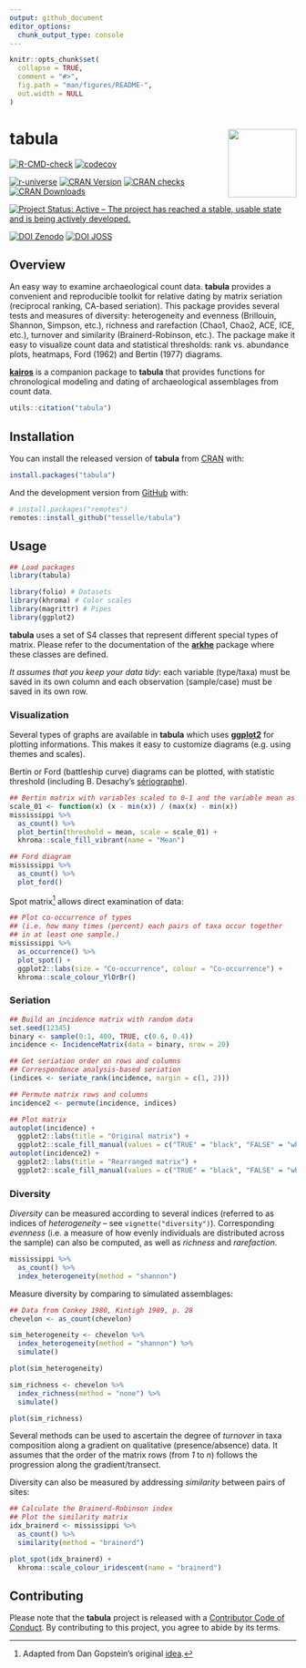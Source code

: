 ```yaml
---
output: github_document
editor_options: 
  chunk_output_type: console
---
```


<!-- README.md is generated from README.Rmd. Please edit that file -->

```r
knitr::opts_chunk$set(
  collapse = TRUE,
  comment = "#>",
  fig.path = "man/figures/README-",
  out.width = NULL
)
```

# tabula <img width=120px src="man/figures/logo.png" align="right" />

<!-- badges: start -->
[![R-CMD-check](https://github.com/tesselle/tabula/workflows/R-CMD-check/badge.svg)](https://github.com/tesselle/tabula/actions)
[![codecov](https://codecov.io/gh/tesselle/tabula/branch/master/graph/badge.svg)](https://codecov.io/gh/tesselle/tabula)

[![r-universe](https://tesselle.r-universe.dev/badges/tabula)](https://tesselle.r-universe.dev){.pkgdown-devel}
[![CRAN Version](http://www.r-pkg.org/badges/version/tabula)](https://cran.r-project.org/package=tabula){.pkgdown-release}
[![CRAN checks](https://cranchecks.info/badges/worst/tabula)](https://cran.r-project.org/web/checks/check_results_tabula.html){.pkgdown-release}
[![CRAN Downloads](http://cranlogs.r-pkg.org/badges/tabula)](https://cran.r-project.org/package=tabula){.pkgdown-release}

[![Project Status: Active – The project has reached a stable, usable state and is being actively developed.](https://www.repostatus.org/badges/latest/active.svg)](https://www.repostatus.org/#active)

[![DOI Zenodo](https://zenodo.org/badge/DOI/10.5281/zenodo.1489944.svg)](https://doi.org/10.5281/zenodo.1489944)
[![DOI JOSS](https://joss.theoj.org/papers/10.21105/joss.01821/status.svg)](https://doi.org/10.21105/joss.01821)
<!-- badges: end -->

## Overview

An easy way to examine archaeological count data. **tabula** provides a convenient and reproducible toolkit for relative dating by matrix seriation (reciprocal ranking, CA-based seriation). This package provides several tests and measures of diversity: heterogeneity and evenness (Brillouin, Shannon, Simpson, etc.), richness and rarefaction (Chao1, Chao2, ACE, ICE, etc.), turnover and similarity (Brainerd-Robinson, etc.). The package make it easy to visualize count data and statistical thresholds: rank vs. abundance plots, heatmaps, Ford (1962) and Bertin (1977) diagrams.

[**kairos**](https://www.tesselle.org/kairos/) is a companion package to **tabula** that provides functions for chronological modeling and dating of archaeological assemblages from count data.

```r
utils::citation("tabula")
```

## Installation

You can install the released version of **tabula** from [CRAN](https://CRAN.R-project.org) with:

```r
install.packages("tabula")
```

And the development version from [GitHub](https://github.com/) with:

```r
# install.packages("remotes")
remotes::install_github("tesselle/tabula")
```

## Usage

```r
## Load packages
library(tabula)

library(folio) # Datasets
library(khroma) # Color scales
library(magrittr) # Pipes
library(ggplot2)
```

**tabula** uses a set of S4 classes that represent different special types of matrix. Please refer to the documentation of the [**arkhe**](https://github.com/tesselle/arkhe) package where these classes are defined.

*It assumes that you keep your data tidy*: each variable (type/taxa) must be saved in its own column and each observation (sample/case) must be saved in its own row.

### Visualization

Several types of graphs are available in **tabula** which uses [**ggplot2**](https://ggplot2.tidyverse.org) for plotting informations. This makes it easy to customize diagrams (e.g. using themes and scales).

Bertin or Ford (battleship curve) diagrams can be plotted, with statistic threshold (including B. Desachy's [sériographe](https://doi.org/10.3406/pica.2004.2396)). 

```r
## Bertin matrix with variables scaled to 0-1 and the variable mean as threshold
scale_01 <- function(x) (x - min(x)) / (max(x) - min(x))
mississippi %>%
  as_count() %>%
  plot_bertin(threshold = mean, scale = scale_01) +
  khroma::scale_fill_vibrant(name = "Mean")
```

```r
## Ford diagram
mississippi %>%
  as_count() %>%
  plot_ford()
```

Spot matrix^[Adapted from Dan Gopstein's original [idea](https://dgopstein.github.io/articles/spot-matrix/).] allows direct examination of data:

```r
## Plot co-occurrence of types
## (i.e. how many times (percent) each pairs of taxa occur together 
## in at least one sample.)
mississippi %>%
  as_occurrence() %>%
  plot_spot() +
  ggplot2::labs(size = "Co-occurrence", colour = "Co-occurrence") +
  khroma::scale_colour_YlOrBr()
```


### Seriation

```r
## Build an incidence matrix with random data
set.seed(12345)
binary <- sample(0:1, 400, TRUE, c(0.6, 0.4))
incidence <- IncidenceMatrix(data = binary, nrow = 20)

## Get seriation order on rows and columns
## Correspondance analysis-based seriation
(indices <- seriate_rank(incidence, margin = c(1, 2)))

## Permute matrix rows and columns
incidence2 <- permute(incidence, indices)
```

```r
## Plot matrix
autoplot(incidence) + 
  ggplot2::labs(title = "Original matrix") +
  ggplot2::scale_fill_manual(values = c("TRUE" = "black", "FALSE" = "white"))
autoplot(incidence2) + 
  ggplot2::labs(title = "Rearranged matrix") +
  ggplot2::scale_fill_manual(values = c("TRUE" = "black", "FALSE" = "white"))
```

### Diversity

*Diversity* can be measured according to several indices (referred to as indices of *heterogeneity* -- see `vignette("diversity")`). Corresponding *evenness* (i.e. a measure of how evenly individuals are distributed across the sample) can also be computed, as well as *richness* and *rarefaction*.

```r
mississippi %>%
  as_count() %>%
  index_heterogeneity(method = "shannon")
```

Measure diversity by comparing to simulated assemblages:

```r
## Data from Conkey 1980, Kintigh 1989, p. 28
chevelon <- as_count(chevelon)

sim_heterogeneity <- chevelon %>%
  index_heterogeneity(method = "shannon") %>%
  simulate()

plot(sim_heterogeneity)

sim_richness <- chevelon %>%
  index_richness(method = "none") %>%
  simulate()

plot(sim_richness)
```

Several methods can be used to ascertain the degree of *turnover* in taxa composition along a gradient on qualitative (presence/absence) data. It assumes that the order of the matrix rows (from *1* to *n*) follows the progression along the gradient/transect.

Diversity can also be measured by addressing *similarity* between pairs of sites:

```r
## Calculate the Brainerd-Robinson index
## Plot the similarity matrix
idx_brainerd <- mississippi %>%
  as_count() %>%
  similarity(method = "brainerd")

plot_spot(idx_brainerd) +
  khroma::scale_colour_iridescent(name = "brainerd")
```

## Contributing
Please note that the **tabula** project is released with a [Contributor Code of Conduct](https://www.tesselle.org/conduct.html). By contributing to this project, you agree to abide by its terms.
